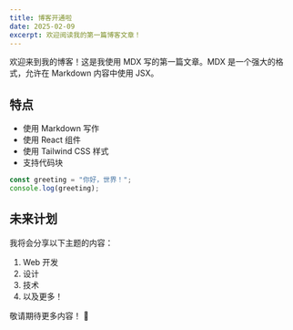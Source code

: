 ```yaml
---
title: 博客开通啦
date: 2025-02-09
excerpt: 欢迎阅读我的第一篇博客文章！
---
```


欢迎来到我的博客！这是我使用 MDX 写的第一篇文章。MDX 是一个强大的格式，允许在 Markdown 内容中使用 JSX。

## 特点

- 使用 Markdown 写作
- 使用 React 组件
- 使用 Tailwind CSS 样式
- 支持代码块

```typescript
const greeting = "你好，世界！";
console.log(greeting);
```

## 未来计划

我将会分享以下主题的内容：

1. Web 开发
2. 设计
3. 技术
4. 以及更多！

敬请期待更多内容！ 🚀
